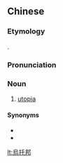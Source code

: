 {{also|乌托邦}}
==Chinese==
{{zh-forms|s=乌托邦|lit=void fictitious country}}
{{wikipedia|lang=zh}}

===Etymology===
{{zh-psm|utopia}}.

===Pronunciation===
{{zh-pron
|m=wūtuōbāng
|c=wu1 tok3 bong1
|cat=n
}}

===Noun===
{{zh-noun}}

# [[utopia]]

====Synonyms====
* {{zh-l|理想鄉}}
* {{zh-l|無何有之鄉}}

[[lt:烏托邦]]